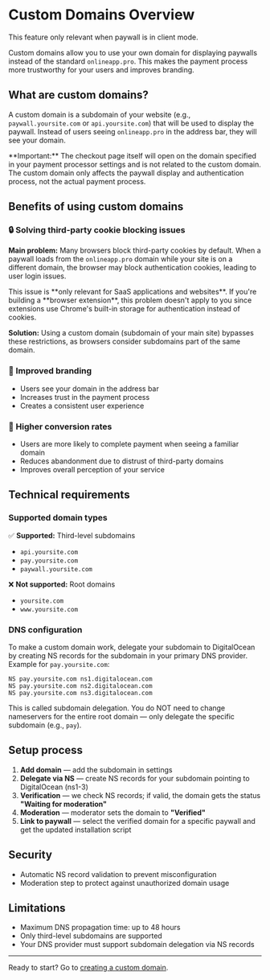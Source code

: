 
# Custom Domains Overview

<Callout type="warning">
  This feature only relevant when paywall is in client mode.
</Callout>

Custom domains allow you to use your own domain for displaying paywalls instead of the standard `onlineapp.pro`. This makes the payment process more trustworthy for your users and improves branding.

## What are custom domains?

A custom domain is a subdomain of your website (e.g., `paywall.yoursite.com` or `api.yoursite.com`) that will be used to display the paywall. Instead of users seeing `onlineapp.pro` in the address bar, they will see your domain.

<Callout type="info">
  **Important:** The checkout page itself will open on the domain specified in
  your payment processor settings and is not related to the custom domain. The
  custom domain only affects the paywall display and authentication process, not
  the actual payment process.
</Callout>

## Benefits of using custom domains

### 🔒 Solving third-party cookie blocking issues

**Main problem:** Many browsers block third-party cookies by default. When a paywall loads from the `onlineapp.pro` domain while your site is on a different domain, the browser may block authentication cookies, leading to user login issues.

<Callout type="warning">
  This issue is **only relevant for SaaS applications and websites**. If you're
  building a **browser extension**, this problem doesn't apply to you since
  extensions use Chrome's built-in storage for authentication instead of
  cookies.
</Callout>

**Solution:** Using a custom domain (subdomain of your main site) bypasses these restrictions, as browsers consider subdomains part of the same domain.

### 🎨 Improved branding

- Users see your domain in the address bar
- Increases trust in the payment process
- Creates a consistent user experience

### 🚀 Higher conversion rates

- Users are more likely to complete payment when seeing a familiar domain
- Reduces abandonment due to distrust of third-party domains
- Improves overall perception of your service

## Technical requirements

### Supported domain types

✅ **Supported:** Third-level subdomains

- `api.yoursite.com`
- `pay.yoursite.com`
- `paywall.yoursite.com`

❌ **Not supported:** Root domains

- `yoursite.com`
- `www.yoursite.com`

### DNS configuration

To make a custom domain work, delegate your subdomain to DigitalOcean by creating NS records for the subdomain in your primary DNS provider. Example for `pay.yoursite.com`:

```
NS pay.yoursite.com ns1.digitalocean.com
NS pay.yoursite.com ns2.digitalocean.com
NS pay.yoursite.com ns3.digitalocean.com
```

This is called subdomain delegation. You do NOT need to change nameservers for the entire root domain — only delegate the specific subdomain (e.g., `pay`).

## Setup process

1. **Add domain** — add the subdomain in settings
2. **Delegate via NS** — create NS records for your subdomain pointing to DigitalOcean (ns1-3)
3. **Verification** — we check NS records; if valid, the domain gets the status **"Waiting for moderation"**
4. **Moderation** — moderator sets the domain to **"Verified"**
5. **Link to paywall** — select the verified domain for a specific paywall and get the updated installation script

## Security

- Automatic NS record validation to prevent misconfiguration
- Moderation step to protect against unauthorized domain usage

## Limitations

- Maximum DNS propagation time: up to 48 hours
- Only third-level subdomains are supported
- Your DNS provider must support subdomain delegation via NS records

---

Ready to start? Go to [creating a custom domain](/docs-v2/custom-domains/create-domain).
